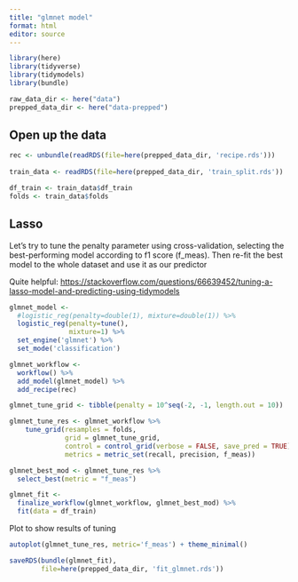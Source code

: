 ```yaml
---
title: "glmnet model"
format: html
editor: source
---
```


```r
library(here)
library(tidyverse)
library(tidymodels)
library(bundle)
```

```r
raw_data_dir <- here("data")
prepped_data_dir <- here("data-prepped")
```

## Open up the data

```r
rec <- unbundle(readRDS(file=here(prepped_data_dir, 'recipe.rds')))
                
train_data <- readRDS(file=here(prepped_data_dir, 'train_split.rds'))

df_train <- train_data$df_train
folds <- train_data$folds
```


## Lasso

Let's try to tune the penalty parameter using cross-validation,
selecting the best-performing model according to f1 score (f_meas).
Then re-fit the best model to the whole dataset and use it as our
predictor

Quite helpful: <https://stackoverflow.com/questions/66639452/tuning-a-lasso-model-and-predicting-using-tidymodels>

```r
glmnet_model <- 
  #logistic_reg(penalty=double(1), mixture=double(1)) %>%
  logistic_reg(penalty=tune(), 
               mixture=1) %>%
  set_engine('glmnet') %>%
  set_mode('classification')

glmnet_workflow <-
  workflow() %>%
  add_model(glmnet_model) %>%
  add_recipe(rec)

glmnet_tune_grid <- tibble(penalty = 10^seq(-2, -1, length.out = 10))

glmnet_tune_res <- glmnet_workflow %>% 
    tune_grid(resamples = folds,
              grid = glmnet_tune_grid,
              control = control_grid(verbose = FALSE, save_pred = TRUE),
              metrics = metric_set(recall, precision, f_meas))

glmnet_best_mod <- glmnet_tune_res %>% 
  select_best(metric = "f_meas")

glmnet_fit <-
  finalize_workflow(glmnet_workflow, glmnet_best_mod) %>%
  fit(data = df_train)
```

Plot to show results of tuning

```r
autoplot(glmnet_tune_res, metric='f_meas') + theme_minimal()
```


```r
saveRDS(bundle(glmnet_fit),
        file=here(prepped_data_dir, 'fit_glmnet.rds'))
```


